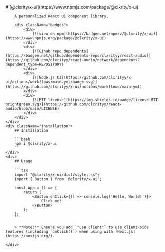 
<Meta title="Home" />

<div className="main">
    <div className="header">
        # [@clxrity/x-ui](https://www.npmjs.com/package/@clxrity/x-ui)

        A personalized React UI component library.

        <div className="badges">
            <div>
                [![view on npm](https://badgen.net/npm/v/@clxrity/x-ui)](https://www.npmjs.org/package/@clxrity/x-ui)
            </div>
            <div>
                [![Gihub repo dependents](https://badgen.net/github/dependents-repo/clxrityy/react-audio)](https://github.com/clxrityy/react-audio/network/dependents?dependent_type=REPOSITORY)
            </div>
            <div>
                [![Node.js CI](https://github.com/clxrityy/x-ui/actions/workflows/main.yml/badge.svg)](https://github.com/clxrityy/x-ui/actions/workflows/main.yml)
            </div>
            <div>
                [![MIT license](https://img.shields.io/badge/license-MIT-brightgreen.svg)](https://github.com/clxrityy/react-audio/blob/main/LICENSE)
            </div>
        </div>
    </div>
    <div className="installation">
        ## Installation

        ```bash
        npm i @clxrity/x-ui
        ```
    </div>
    <div>
        ## Usage

        ```tsx
        import "@clxrity/x-ui/dist/style.css";
        import { Button } from '@clxrity/x-ui';

        const App = () => {
            return (
                <Button onClick={() => console.log('Hello, World!')}>
                    Click me!
                </Button>
            );
        };
        ```

        > **Note:** Ensure you add `"use client"` to use client-side features (including `onClick()`) when using with [Next.js](https://nextjs.org/).

    </div>

</div>

<style>
  {`
        .main {
            display: flex;
            flex-direction: column;
            align-items: center;
            justify-content: center;
            margin-top: 50px;
            gap: 1rem;
        }

        .header {
            display: flex;
            flex-direction: column;
            align-items: center;
            justify-content: center;
            gap: 10px;
            margin-bottom: 1rem;
        }

        .badges {
            display: flex;
            flex-direction: row;
            align-items: center;
            justify-content: center;
            gap: 5px;
            margin-top: 10px;
        }

        .installation {
            display: flex;
            flex-direction: column;
            align-items: center;
            justify-content: center;
            gap: 0.25rem;
        }
    `}
</style>
